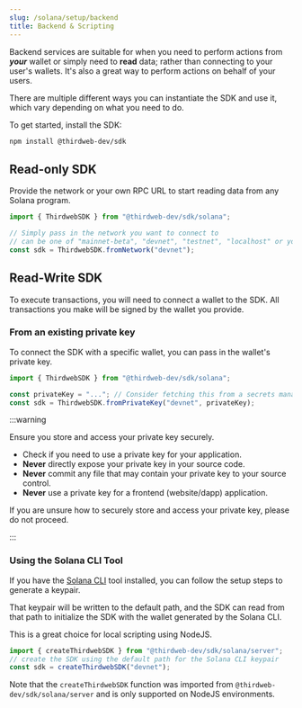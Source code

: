 ```yaml
---
slug: /solana/setup/backend
title: Backend & Scripting
---
```



Backend services are suitable for when you need to perform actions from _**your**_ wallet or simply need to **read** data;
rather than connecting to your user's wallets. It's also a great way to perform actions on behalf of your users.

There are multiple different ways you can instantiate the SDK and use it, which vary depending on what you need to do.

To get started, install the SDK:

```bash npm2yarn
npm install @thirdweb-dev/sdk
```

## Read-only SDK

Provide the network or your own RPC URL to start reading data from any Solana program.

```javascript
import { ThirdwebSDK } from "@thirdweb-dev/sdk/solana";

// Simply pass in the network you want to connect to
// can be one of "mainnet-beta", "devnet", "testnet", "localhost" or your own RPC url
const sdk = ThirdwebSDK.fromNetwork("devnet");
```

## Read-Write SDK

To execute transactions, you will need to connect a wallet to the SDK. All transactions you make will be signed by the wallet you provide.

### From an existing private key

To connect the SDK with a specific wallet, you can pass in the wallet's private key.

```javascript
import { ThirdwebSDK } from "@thirdweb-dev/sdk/solana";

const privateKey = "..."; // Consider fetching this from a secrets manager
const sdk = ThirdwebSDK.fromPrivateKey("devnet", privateKey);
```

:::warning

Ensure you store and access your private key securely.

- Check if you need to use a private key for your application.
- **Never** directly expose your private key in your source code.
- **Never** commit any file that may contain your private key to your source control.
- **Never** use a private key for a frontend (website/dapp) application.

If you are unsure how to securely store and access your private key, please do not proceed.

:::

### Using the Solana CLI Tool

If you have the [Solana CLI](https://docs.solana.com/cli/install-solana-cli-tools) tool installed, you can follow the setup steps to generate a keypair.

That keypair will be written to the default path, and the SDK can read from that path to initialize the SDK with the wallet generated by the Solana CLI.

This is a great choice for local scripting using NodeJS.

```javascript
import { createThirdwebSDK } from "@thirdweb-dev/sdk/solana/server";
// create the SDK using the default path for the Solana CLI keypair
const sdk = createThirdwebSDK("devnet");
```

Note that the `createThirdwebSDK` function was imported from `@thirdweb-dev/sdk/solana/server` and is only supported on NodeJS environments.
